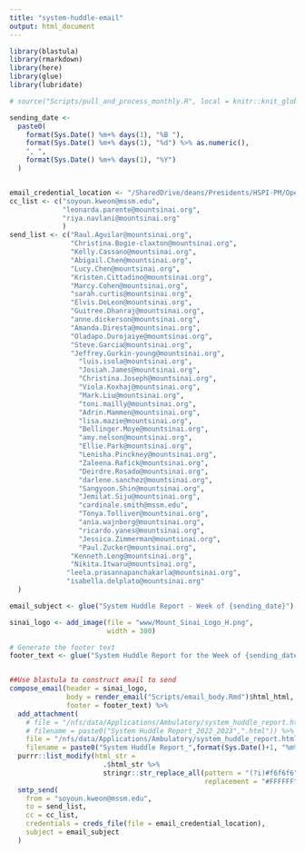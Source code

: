 ```yaml
---
title: "system-huddle-email"
output: html_document
---
```



```r

library(blastula)
library(rmarkdown)
library(here)
library(glue)
library(lubridate)
```


```r

# source("Scripts/pull_and_process_monthly.R", local = knitr::knit_global())
```

```r

sending_date <-
  paste0(
    format(Sys.Date() %m+% days(1), "%B "),
    format(Sys.Date() %m+% days(1), "%d") %>% as.numeric(),
    ", ",
    format(Sys.Date() %m+% days(1), "%Y")
  )


email_credential_location <- "/SharedDrive/deans/Presidents/HSPI-PM/Operations Analytics and Optimization/Administrative/Workgroups/R Workbench/Working Area/Data Connections/email_creds"
cc_list <- c("soyoun.kweon@mssm.edu",
             "leonarda.parente@mountsinai.org",
             "riya.navlani@mountsinai.org"
             )
send_list <- c("Raul.Aguilar@mountsinai.org",
               "Christina.Bogie-claxton@mountsinai.org",
               "Kelly.Cassano@mountsinai.org",
               "Abigail.Chen@mountsinai.org",
               "Lucy.Chen@mountsinai.org",
               "Kristen.Cittadino@mountsinai.org",
               "Marcy.Cohen@mountsinai.org",
               "sarah.curtis@mountsinai.org",
               "Elvis.DeLeon@mountsinai.org",
               "Guitree.Dhanraj@mountsinai.org",
               "anne.dickerson@mountsinai.org",
               "Amanda.Diresta@mountsinai.org",
               "Oladapo.Durojaiye@mountsinai.org",
               "Steve.Garcia@mountsinai.org",
               "Jeffrey.Gurkin-young@mountsinai.org",
            	 "luis.isola@mountsinai.org",
            	 "Josiah.James@mountsinai.org",
            	 "Christina.Joseph@mountsinai.org",
            	 "Viola.Koxhaj@mountsinai.org",
            	 "Mark.Liu@mountsinai.org",
            	 "toni.mailly@mountsinai.org",
            	 "Adrin.Mammen@mountsinai.org",
            	 "lisa.mazie@mountsinai.org",
            	 "Bellinger.Moye@mountsinai.org",
            	 "amy.nelson@mountsinai.org",
            	 "Ellie.Park@mountsinai.org",
            	 "Lenisha.Pinckney@mountsinai.org",
            	 "Zaleena.Rafick@mountsinai.org",
            	 "Deirdre.Rosado@mountsinai.org",
            	 "darlene.sanchez@mountsinai.org",
            	 "Sangyoon.Shin@mountsinai.org",
            	 "Jemilat.Siju@mountsinai.org",
            	 "cardinale.smith@mssm.edu",
            	 "Tonya.Tolliver@mountsinai.org",
            	 "ania.wajnberg@mountsinai.org",
            	 "ricardo.yanes@mountsinai.org",
            	 "Jessica.Zimmerman@mountsinai.org",
            	 "Paul.Zucker@mountsinai.org",
               "Kenneth.Long@mountsinai.org",
               "Nikita.Itwaru@mountsinai.org",
              "leela.prasannapanchakarla@mountsinai.org",
              "isabella.delplato@mountsinai.org" 
  )

email_subject <- glue("System Huddle Report - Week of {sending_date}")

sinai_logo <- add_image(file = "www/Mount_Sinai_Logo_H.png",
                        width = 300)

# Generate the footer text
footer_text <- glue("System Huddle Report for the Week of {sending_date}.")


##Use blastula to construct email to send
compose_email(header = sinai_logo,
              body = render_email("Scripts/email_body.Rmd")$html_html,
              footer = footer_text) %>%
  add_attachment(
    # file = "/nfs/data/Applications/Ambulatory/system_huddle_report.html",
    # filename = paste0("System Huddle Report_2022_2023",".html")) %>%    
    file = "/nfs/data/Applications/Ambulatory/system_huddle_report.html",
    filename = paste0("System Huddle Report_",format(Sys.Date()+1, "%m%d%y"),".html")) %>%
  purrr::list_modify(html_str =
                       .$html_str %>%
                       stringr::str_replace_all(pattern = "(?i)#f6f6f6",
                                                replacement = "#FFFFFF")) %>%
  smtp_send(
    from = "soyoun.kweon@mssm.edu",
    to = send_list,
    cc = cc_list,
    credentials = creds_file(file = email_credential_location),
    subject = email_subject
  ) 

```
